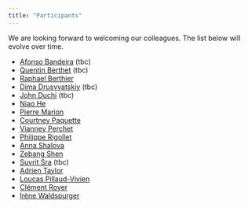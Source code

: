 ```yaml
---
title: "Participants"
---
```


We are looking forward to welcoming our colleagues.
The list below will evolve over time.

* [Afonso Bandeira](https://people.math.ethz.ch/~abandeira/) (tbc)
* [Quentin Berthet](https://q-berthet.github.io/) (tbc)
* [Raphael Berthier](https://raphael-berthier.github.io/)
* [Dima Drusvyatskiy](https://sites.google.com/uw.edu/ddrusv/home) (tbc)
* [John Duchi](https://stanford.edu/~jduchi/) (tbc)
* [Niao He](https://odi.inf.ethz.ch/niaohe.html)
* [Pierre Marion](https://pierremarion23.github.io/)
* [Courtney Paquette](https://cypaquette.github.io/)
* [Vianney Perchet](https://vianney.ai/)
* [Philippe Rigollet](https://math.mit.edu/~rigollet/)
* [Anna Shalova](https://sites.google.com/view/annashalova/home)
* [Zebang Shen](https://shenzebang.github.io/)
* [Suvrit Sra](https://optml.mit.edu/) (tbc)
* [Adrien Taylor](https://adrientaylor.github.io/)
* [Loucas Pillaud-Vivien](https://thebiglouloup.github.io/loucaspillaudvivien/)
* [Clément Royer](https://www.lamsade.dauphine.fr/~croyer/teach.html)
* [Irène Waldspurger](https://www.ceremade.dauphine.fr/~waldspurger/)
